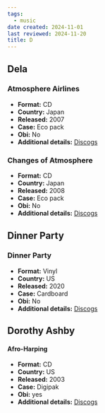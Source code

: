 ```yaml
---
tags:
  - music
date created: 2024-11-01
last reviewed: 2024-11-20
title: D
---
```


## Dela

### Atmosphere Airlines

- **Format:** CD
- **Country:** Japan
- **Released:** 2007
- **Case:** Eco pack
- **Obi:** No
- **Additional details:** [Discogs](https://www.discogs.com/release/1741592-Dela-Atmosphere-Airlines)

### Changes of Atmosphere

- **Format:** CD
- **Country:** Japan
- **Released:** 2008
- **Case:** Eco pack
- **Obi:** No
- **Additional details:** [Discogs](https://www.discogs.com/release/2103758-Dela-Changes-Of-Atmosphere)

## Dinner Party

### Dinner Party

- **Format:** Vinyl
- **Country:** US
- **Released:** 2020
- **Case:** Cardboard
- **Obi:** No
- **Additional details:** [Discogs](https://www.discogs.com/release/16084884-Dinner-Party-Dinner-Party)

## Dorothy Ashby

#### Afro-Harping

- **Format:** CD
- **Country:** US
- **Released:** 2003
- **Case:** Digipak
- **Obi:** yes
- **Additional details:** [Discogs](https://www.discogs.com/release/1364997-Dorothy-Ashby-Afro-Harping)
